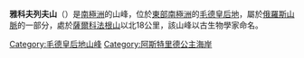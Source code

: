 {{Coord|71|59|S|16|38|E||display=title}}

'''雅科夫列夫山'''（{{lang-en|Mount Yakovlev}}）是[[南極洲|南極洲]]的山峰，位於[[東部南極洲|東部南極洲]]的[[毛德皇后地|毛德皇后地]]，屬於[[俄羅斯山脈_（南極洲）|俄羅斯山脈]]的一部分，處於[[薩爾科法根山|薩爾科法根山]]以北18公里，該山峰以古生物學家命名。

{{DEFAULTSORT:Mount Yakovlev}}
[[Category:毛德皇后地山峰|Category:毛德皇后地山峰]]
[[Category:阿斯特里德公主海岸|Category:阿斯特里德公主海岸]]


{{PrincessAstridCoast-geo-stub}}